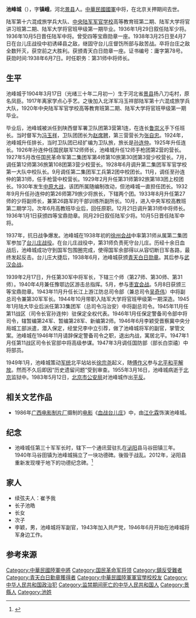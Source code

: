 {{onesource|time=2019-04-28T03:06:08+00:00}}
'''池峰城'''（{{bd|1904年|3月17|1955年|3月16日|}}），字'''镇峨'''，河北[[景县|景县]]人。[[中華民國國軍|中華民國國軍]]中将，在北京关押期间去世。 

陆军第十六混成旅学兵大队、[[中央陆军军官学校|中央陆军军官学校]]高等教育班第二期、陆军大学将官讲习班第二期、陆军大学将官班甲级第一期毕业。1936年1月29日叙任陆军少将。1936年10月5日晋任陆军中将。曾受四等宝鼎勋章一座。1938年3月25日至4月7日在台儿庄战役中初诱峄县之敌，继固守台儿庄督饬所部与敌苦战。卒将台庄之敌全数歼灭，获空前之大胜利。获颁青天白日勋章一座。证书编号：庸字第78号。获勋时间:1938年6月7日。时任职务：第31师中将师长。

==生平==
池峰城于1904年3月17日（光绪三十年二月初一）生于河北省[[景县|景县]]扬八刀屯村，原名凤臣。1917年离家学点心手艺。之後加入北洋军冯玉祥部陆军第十六混成旅学兵大队，1920年中央陆军军官学校高等教育班第二期、陆军大学将官班甲级第一期毕业。

毕业后，池峰城被派任到陕西督军署卫队团第3营第1连，在连长[[鲁崇义|鲁崇义]]手下任班长。当时督军为[[冯玉祥|冯玉祥]]，卫队团团长为[[赵席聘|赵席聘]]，第三营营长为[[张自忠|张自忠]]。1924年，池峰城升任排长，当时卫队团已经扩编为卫队旅，旅长是[[孙连仲|孙连仲]]。1925年升任连长。1926年孙连仲任国民联军12师师长，池峰城升任12师手枪团第2营的营长。1927年5月改任国民革命军第二集团军第4师第10旅第30团第3营少校营长。7月，调任第12师第36旅第108团第3营少校营长。1928年6月调升第二集团军军官学校第一大队中校队长。9月调任第二集团军工兵第2团中校团长。11月，调任至孙连仲的第31师，任手枪营中校营长。1929年2月升任第31师第92旅第183团上校团长。1930年发生[[中原大战|中原大战]]，该团所属随编制改动，但池峰城一直担任团长。1932年9月升任孙连仲的第26师第79旅少将旅长，下辖两个团。1933年8月升任第27师的少将副师长，兼第26路军的干部训练所副所长。10月，进入中央军校高教班第二期学习。次年6月高教班毕业后，回任原职。12月21日调升第31师中将师长。1936年1月1日获颁四等宝鼎勋章。同月29日叙任陆军少将。10月5日晋任陆军中将。

1937年，抗日战争爆发。池峰城在1938年初的[[徐州会战|徐州会战]]中率第31师从属第二集团军参加了[[台儿庄战役|台儿庄战役]]。在台儿庄战役中，第31师负责死守台儿庄。历经十余日血战后，池峰城成功守到国军包围圈完成，使得国军余部得以从容切断日军各路，最终发起反击。台儿庄大捷后，1938年6月，池峰城获颁[[青天白日勋章|青天白日勋章]]。其后参与[[武汉会战|武汉会战]]。

1939年2月17日，升任第30军中将军长，下辖三个师（第27师、第30师、第31师）。1940年4月兼任豫鄂边区游击总指挥。5月，参与[[枣宜会战|枣宜会战]]。5月8日获颁三等宝鼎勋章。1943年11月升任长江上游江防总司令部（兼总司令[[吴奇伟|吴奇伟]]）中将副总司令兼第30军军长。1944年10月带职入陆军大学将官班甲级第一期深造。1945年1月陆大毕业后派任第33集团军（总司令冯治安）中将副总司令。1945年11月任第11战区（司令长官孙连仲）驻保定全权代表。1946年1月任保定警备司令部中将司令，辖暂编第24军、暂编第28军、新编第2师。1946年6月李颖受晋察冀中央分局城工部派遣，潜入保定，经堂兄李中立引荐，做了池峰城将军的副官，掌管文案。池峰城在1946年11月请辞保定警备司令之职，退出内战，寓居北平。1947年1月任第11战区司令长官部中将高级参谋。1947年3月调任国防部（部长白崇禧）中将部员。

1949年1月，池峰城策动[[军统|军统]]北平站站长[[徐宗尧|徐宗尧]]起义，随[[傅作义|傅作义]]参与[[北平和平解放|北平和平解放]]。然而不久后即因“历史遗留问题”受到审查。1955年3月16日，池峰城病逝于[[北京|北京]]监狱中。1983年5月12日，[[北京市公安局|北京市公安局]]对池峰城作出[[平反|平反]]。

==相关文艺作品==
*1986年[[广西电影制片厂|广西电影制片厂]]摄制的[[电影|电影]]《[[血战台儿庄|血战台儿庄]]》中，由[[江化霖|江化霖]]饰演池峰城。

==纪念==
*池峰城任第三十军军长时，辖下一个通讯营驻扎在[[泌阳|泌阳]]县马谷田镇三年。1940年马谷田镇为池峰城捐立了一块功德碑。後毁于战乱。2012年，泌阳县重新发现埋于地下的功德纪念碑。<ref>{{cite web| title = 《泌阳发现抗日名将池峰城功德碑》| author = 李 柱 王有震 余 水| publisher = 《天中晚报》| url = http://www.dangdeshenghuo.com/news/show_14947.html| accessdate = 2013-07-17| archive-date = 2020-04-12| archive-url = https://web.archive.org/web/20200412164857/http://www.dangdeshenghuo.com/news/show_14947.html| dead-url = yes}}</ref>
==家人==
*续弦夫人：崔予我
*长子池皓
*长女
*次子
*李颖，男，池峰城将军副官，1943年加入共产党，1946年6月开始在池峰城将军身边工作。

==参考来源==
{{reflist}}

[[Category:中華民國陸軍中將|Category:中華民國陸軍中將]]
[[Category:国民革命军将领|Category:国民革命军将领]]
[[Category:鎮反受難者|Category:鎮反受難者]]
[[Category:青天白日勳章獲得者|Category:青天白日勳章獲得者]]
[[Category:中華民國陸軍軍官學校校友|Category:中華民國陸軍軍官學校校友]]
[[Category:中华人民共和国政治犯|Category:中华人民共和国政治犯]]
[[Category:监禁期间死亡的中华人民共和国人|Category:监禁期间死亡的中华人民共和国人]]
[[Category:景縣人|Category:景縣人]]
[[Category:池姓|Category:池姓]]